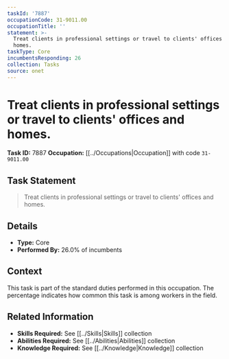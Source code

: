 ```yaml
---
taskId: '7887'
occupationCode: 31-9011.00
occupationTitle: ''
statement: >-
  Treat clients in professional settings or travel to clients' offices and
  homes.
taskType: Core
incumbentsResponding: 26
collection: Tasks
source: onet
---
```

# Treat clients in professional settings or travel to clients' offices and homes.

**Task ID:** 7887
**Occupation:** [[../Occupations|Occupation]] with code `31-9011.00`

## Task Statement

> Treat clients in professional settings or travel to clients' offices and homes.

## Details

- **Type:** Core
- **Performed By:** 26.0% of incumbents

## Context

This task is part of the standard duties performed in this occupation. The percentage indicates how common this task is among workers in the field.

## Related Information

- **Skills Required:** See [[../Skills|Skills]] collection
- **Abilities Required:** See [[../Abilities|Abilities]] collection
- **Knowledge Required:** See [[../Knowledge|Knowledge]] collection
